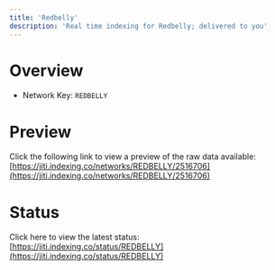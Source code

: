 ```yaml
---
title: 'Redbelly'
description: 'Real time indexing for Redbelly; delivered to you'
---
```


# Overview
- Network Key: `REDBELLY`

# Preview
Click the following link to view a preview of the raw data available: [https://jiti.indexing.co/networks/REDBELLY/2516706](https://jiti.indexing.co/networks/REDBELLY/2516706)

# Status
Click here to view the latest status: [https://jiti.indexing.co/status/REDBELLY](https://jiti.indexing.co/status/REDBELLY)
